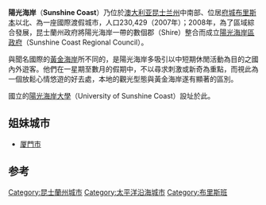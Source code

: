 {{otheruse|阳光海岸}}
{{Infobox Australian Place | type = region
| name     = 陽光海岸
| state    = qld
| image    = Suncoastshires.png
| caption  = 
| pop           = 302122
| pop_footnotes = （2015年6月估計）<ref name=ABSSUA>{{cite web|title=3218.0 – Regional Population Growth, Australia, 2014-15: Population Estimates by Significant Urban Area, 2005 to 2015|url=http://www.abs.gov.au/AUSSTATS/abs@.nsf/DetailsPage/3218.02014-15|website=Australian Bureau of Statistics|publisher=Australian Bureau of Statistics|date=2016-03-30|accessdate=2016-09-12|archive-date=2016-09-08|archive-url=https://web.archive.org/web/20160908050610/http://www.abs.gov.au/AUSSTATS/abs@.nsf/DetailsPage/3218.02014-15|dead-url=no}}</ref>
| pop_rank = 第9位
| density  = 
| area           = 1633
| area_footnotes = <ref name="ABSSUAProf">{{cite web|title=2011 Census Community Profiles: Sunshine Coast|url=http://www.censusdata.abs.gov.au/census_services/getproduct/census/2011/communityprofile/3014|website=ABS Census|publisher=Australian Bureau of Statistics|accessdate=2016-09-15}}</ref>（2011年市區）
| est      = 
| stategov = 卡龍卓、Maroochy、Kawana、努沙、Nicklin
| fedgov   = [[費爾法克斯_(澳大利亞國會選區)|費爾法克斯]]、[[費希爾_(澳大利亞國會選區)|費希爾]]、[[懷德灣_(澳大利亞國會選區)|懷德灣]]
| dist1    = 100
| location1= 布里斯本
}}
'''陽光海岸'''（'''Sunshine Coast'''）乃位於[[澳大利亚|澳大利亚]][[昆士兰州|昆士兰州]]中南部、位居[[府城|府城]][[布里斯本|布里斯本]]以北、為一座國際渡假城市，人口230,429（2007年）；2008年，為了區域綜合發展，昆士蘭州政府將陽光海岸一帶的數個郡（Shire）整合而成立[[陽光海岸區政府|陽光海岸區政府]]（Sunshine Coast Regional Council）。

與聞名國際的[[黃金海岸_(澳大利亞)|黃金海岸]]所不同的，是陽光海岸多吸引以中短期休閒活動為目的之國內外遊客。他們在一星期至數月的假期中，不以尋求刺激或新奇為重點，而視此為一個放鬆心情悠遊的好去處，本地的觀光型態與黃金海岸遂有顯著的區別。

國立的[[陽光海岸大學|陽光海岸大學]]（University of Sunshine Coast）設址於此。

== 姐妹城市 ==
* {{flag|PRC}}[[厦門市|厦門市]]

==参考==
{{commonscat}}
{{refs}}

{{coord|display=title}}
{{normdaten}}
{{DEFAULTSORT:sunshine}}
[[Category:昆士蘭州城市|Category:昆士蘭州城市]]
[[Category:太平洋沿海城市|Category:太平洋沿海城市]]
[[Category:布里斯班|Category:布里斯班]]